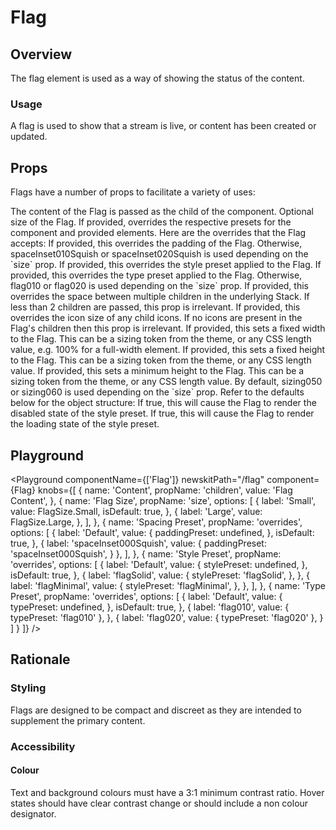 

# Flag

## Overview

The flag element is used as a way of showing the status of the content.

### Usage

A flag is used to show that a stream is live, or content has been created or updated.

## Props

Flags have a number of props to facilitate a variety of uses:

<LegacyBlock marginTop="sizing040">
  <Prop name="children" type="string" required>
    The content of the Flag is passed as the child of the component.
  </Prop>
  <Prop name="size" type="FlagSize" enum={FlagSize} default="Small">
    Optional size of the Flag.
  </Prop>

  <Prop name="overrides" type="object">
    If provided, overrides the respective presets for the component and provided elements.
    Here are the overrides that the Flag accepts:
    <Prop name="padding" type="PaddingPresetKeys">
      If provided, this overrides the padding of the Flag. Otherwise,
      spaceInset010Squish or spaceInset020Squish is used depending on the `size`
      prop.
    </Prop>
    <Prop name="stylePreset" type="string" default="flagDefault">
      If provided, this overrides the style preset applied to the Flag.
    </Prop>
    <Prop name="typePreset" type="string">
      If provided, this overrides the type preset applied to the Flag. Otherwise,
      flag010 or flag020 is used depending on the `size` prop.
    </Prop>
    <Prop name="space" type="SizingKeys">
      If provided, this overrides the space between multiple children in the
      underlying Stack. If less than 2 children are passed, this prop is
      irrelevant.
    </Prop>
    <Prop name="iconSize" type="IconSizeKeys" default="iconSize010">
      If provided, this overrides the icon size of any child icons. If no icons
      are present in the Flag's children then this prop is irrelevant.
    </Prop>
    <Prop name="width" type="SizingKeys | string">
      If provided, this sets a fixed width to the Flag. This can be a sizing token
      from the theme, or any CSS length value, e.g. 100% for a full-width element.
    </Prop>
    <Prop name="height" type="SizingKeys | string">
      If provided, this sets a fixed height to the Flag. This can be a sizing
      token from the theme, or any CSS length value.
    </Prop>
    <Prop name="minHeight" type="SizingKeys | string">
      If provided, this sets a minimum height to the Flag. This can be a sizing
      token from the theme, or any CSS length value. By default, sizing050 or
      sizing060 is used depending on the `size` prop.
    </Prop>
    Refer to the defaults below for the object structure:
    <CodeFromFile path="examples/default-presets/flag.tsx" />
  </Prop>
  <Prop name="disabled" type="boolean" default="false">
    If true, this will cause the Flag to render the disabled state of the style
    preset.
  </Prop>
  <Prop name="isLoading" type="boolean" default="false">
    If true, this will cause the Flag to render the loading state of the style
    preset.
  </Prop>
</LegacyBlock>

## Playground

<Playground
  componentName={['Flag']}
  newskitPath="/flag"
  component={Flag}
  knobs={[
    {
      name: 'Content',
      propName: 'children',
      value: 'Flag Content',
    },
    {
      name: 'Flag Size',
      propName: 'size',
      options: [
        {
          label: 'Small',
          value: FlagSize.Small,
          isDefault: true,
        },
        {
          label: 'Large',
          value: FlagSize.Large,
        },
      ],
    },
    {
      name: 'Spacing Preset',
      propName: 'overrides',
      options: [
        {
          label: 'Default',
          value: {
            paddingPreset: undefined,
          },
          isDefault: true,
        },
        {
          label: 'spaceInset000Squish',
          value: {
            paddingPreset: 'spaceInset000Squish',
          }
        },
      ],
    },
    {
      name: 'Style Preset',
      propName: 'overrides',
      options: [
         {
          label: 'Default',
          value: {
            stylePreset: undefined,
          },
          isDefault: true,
        },
        {
          label: 'flagSolid',
          value: {
            stylePreset: 'flagSolid',
          },
        },
        {
          label: 'flagMinimal',
          value: {
            stylePreset: 'flagMinimal',
          },
        },
      ],
    },
    {
      name: 'Type Preset',
      propName: 'overrides',
      options: [
        {
          label: 'Default',
          value: {
            typePreset: undefined,
          },
          isDefault: true,
        },
        {
          label: 'flag010',
          value: {
            typePreset: 'flag010'
          },
        },
        {
          label: 'flag020',
          value: {
            typePreset: 'flag020'
          },
        }
      ]
    }
  ]}
/>

## Rationale

### Styling

Flags are designed to be compact and discreet as they are intended to supplement the primary content.

### Accessibility

#### Colour

Text and background colours must have a 3:1 minimum contrast ratio.
Hover states should have clear contrast change or should include a non colour designator.
